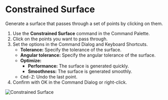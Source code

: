 
# Constrained Surface

<Reference shortcut="" command="Constrained Surface" button="" />

Generate a surface that passes through a set of points by clicking on them.

1. Use the **Constrained Surface** command in the Command Palette.
2. Click on the points you want to pass through.
3. Set the options in the Command Dialog and Keyboard Shortcuts.
    - **Tolerance:** Specify the tolerance of the surface.
    - **Angular tolerance:** Specify the angular tolerance of the surface.
    - **Optimize:**
        - **Performance:** The surface is generated quickly.
        - **Smoothness:** The surface is generated smoothly.
    - <kbd>Cmd-Z</kbd>: Undo the last point.
4. Confirm with OK in the Command Dialog or right-click.

![Constrained Surface](/img/constrained-surface.gif)